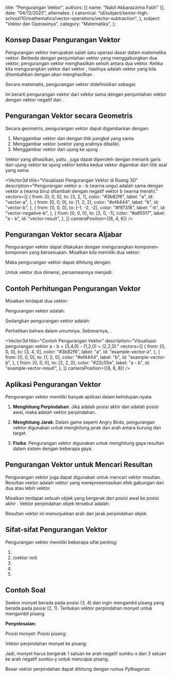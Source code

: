 
  title: "Pengurangan Vektor",
  authors: [{ name: "Nabil Akbarazzima Fatih" }],
  date: "04/12/2025",
  alternates: {
    canonical:
      "id/subject/senior-high-school/10/mathematics/vector-operations/vector-subtraction",
  },
  subject: "Vektor dan Operasinya",
  category: "Matematika",
};

## Konsep Dasar Pengurangan Vektor

Pengurangan vektor merupakan salah satu operasi dasar dalam matematika vektor. Berbeda dengan penjumlahan vektor yang menggabungkan dua vektor, pengurangan vektor menghasilkan selisih antara dua vektor. Ketika kita mengurangkan vektor <InlineMath math="\vec{b}" /> dari vektor <InlineMath math="\vec{a}" />, hasilnya adalah vektor yang bila ditambahkan dengan <InlineMath math="\vec{b}" /> akan menghasilkan <InlineMath math="\vec{a}" />.

Secara matematis, pengurangan vektor didefinisikan sebagai:

<BlockMath math="\vec{a} - \vec{b} = \vec{a} + (-\vec{b})" />

Ini berarti pengurangan vektor <InlineMath math="\vec{b}" /> dari vektor <InlineMath math="\vec{a}" /> sama dengan penjumlahan vektor <InlineMath math="\vec{a}" /> dengan vektor negatif dari <InlineMath math="\vec{b}" />.

## Pengurangan Vektor secara Geometris

Secara geometris, pengurangan vektor <InlineMath math="\vec{a} - \vec{b}" /> dapat digambarkan dengan:

1. Menggambar vektor <InlineMath math="\vec{a}" /> dan <InlineMath math="\vec{b}" /> dengan titik pangkal yang sama.
2. Menggambar vektor <InlineMath math="-\vec{b}" /> (vektor <InlineMath math="\vec{b}" /> yang arahnya dibalik).
3. Menggambar vektor dari ujung <InlineMath math="\vec{b}" /> ke ujung <InlineMath math="\vec{a}" />.

Vektor yang dihasilkan, yaitu <InlineMath math="\vec{a} - \vec{b}" />, juga dapat diperoleh dengan menarik garis dari ujung vektor <InlineMath math="\vec{b}" /> ke ujung vektor <InlineMath math="\vec{a}" /> ketika kedua vektor digambar dari titik asal yang sama.

<Vector3d
  title="Visualisasi Pengurangan Vektor di Ruang 3D"
  description="Pengurangan vektor a - b (warna ungu) adalah sama dengan vektor a (warna biru) ditambah dengan negatif vektor b (warna merah)."
  vectors={[
    {
      from: [0, 0, 0],
      to: [3, 2, 1],
      color: "#3b82f6",
      label: "a",
      id: "vector-a",
    },
    {
      from: [0, 0, 0],
      to: [1, 2, 2],
      color: "#ef4444",
      label: "b",
      id: "vector-b",
    },
    {
      from: [0, 0, 0],
      to: [-1, -2, -2],
      color: "#f97316",
      label: "-b",
      id: "vector-negative-b",
    },
    {
      from: [0, 0, 0],
      to: [2, 0, -1],
      color: "#a855f7",
      label: "a - b",
      id: "vector-result",
    },
  ]}
  cameraPosition={[6, 4, 6]}
/>

## Pengurangan Vektor secara Aljabar

Pengurangan vektor dapat dilakukan dengan mengurangkan komponen-komponen yang bersesuaian. Misalkan kita memiliki dua vektor:

<div className="flex flex-col gap-4">
  <BlockMath math="\vec{a} = (a_1, a_2, a_3)" />
  <BlockMath math="\vec{b} = (b_1, b_2, b_3)" />
</div>

Maka pengurangan vektor <InlineMath math="\vec{a} - \vec{b}" /> dapat dihitung dengan:

<BlockMath math="\vec{a} - \vec{b} = (a_1 - b_1, a_2 - b_2, a_3 - b_3)" />

Untuk vektor dua dimensi, persamaannya menjadi:

<BlockMath math="\vec{a} - \vec{b} = (a_1 - b_1, a_2 - b_2)" />

## Contoh Perhitungan Pengurangan Vektor

Misalkan terdapat dua vektor:

<div className="flex flex-col gap-4">
  <BlockMath math="\vec{a} = (3, 4)" />
  <BlockMath math="\vec{b} = (1, 2)" />
</div>

Pengurangan vektor <InlineMath math="\vec{a} - \vec{b}" /> adalah:

<BlockMath math="\vec{a} - \vec{b} = (3, 4) - (1, 2) = (3-1, 4-2) = (2, 2)" />

Sedangkan pengurangan vektor <InlineMath math="\vec{b} - \vec{a}" /> adalah:

<BlockMath math="\vec{b} - \vec{a} = (1, 2) - (3, 4) = (1-3, 2-4) = (-2, -2)" />

Perhatikan bahwa <InlineMath math="\vec{a} - \vec{b} \neq \vec{b} - \vec{a}" /> dalam umumnya. Sebenarnya, <InlineMath math="\vec{a} - \vec{b} = -(\vec{b} - \vec{a})" />.

<Vector3d
  title="Contoh Pengurangan Vektor"
  description="Visualisasi pengurangan vektor a - b = (3,4,0) - (1,2,0) = (2,2,0)."
  vectors={[
    {
      from: [0, 0, 0],
      to: [3, 4, 0],
      color: "#3b82f6",
      label: "a",
      id: "example-vector-a",
    },
    {
      from: [0, 0, 0],
      to: [1, 2, 0],
      color: "#ef4444",
      label: "b",
      id: "example-vector-b",
    },
    {
      from: [0, 0, 0],
      to: [2, 2, 0],
      color: "#22c55e",
      label: "a - b",
      id: "example-vector-result",
    },
  ]}
  cameraPosition={[8, 6, 8]}
/>

## Aplikasi Pengurangan Vektor

Pengurangan vektor memiliki banyak aplikasi dalam kehidupan nyata:

1. **Menghitung Perpindahan**: Jika <InlineMath math="\vec{a}" /> adalah posisi akhir dan <InlineMath math="\vec{b}" /> adalah posisi awal, maka <InlineMath math="\vec{a} - \vec{b}" /> adalah vektor perpindahan.

2. **Menghitung Jarak**: Dalam game seperti Angry Birds, pengurangan vektor digunakan untuk menghitung jarak dan arah antara burung dan target.

3. **Fisika**: Pengurangan vektor digunakan untuk menghitung gaya resultan dalam sistem dengan beberapa gaya.

## Pengurangan Vektor untuk Mencari Resultan

Pengurangan vektor juga dapat digunakan untuk mencari vektor resultan. Resultan vektor adalah vektor yang merepresentasikan efek gabungan dari dua atau lebih vektor.

Misalkan terdapat sebuah objek yang bergerak dari posisi awal <InlineMath math="\vec{p}_1" /> ke posisi akhir <InlineMath math="\vec{p}_2" />. Vektor perpindahan objek tersebut adalah:

<BlockMath math="\vec{d} = \vec{p}_2 - \vec{p}_1" />

Resultan vektor ini menunjukkan arah dan jarak perpindahan objek.

## Sifat-sifat Pengurangan Vektor

Pengurangan vektor memiliki beberapa sifat penting:

1. <InlineMath math="\vec{a} - \vec{b} = \vec{a} + (-\vec{b})" />
2. <InlineMath math="\vec{a} - \vec{a} = \vec{0}" /> (vektor nol)
3. <InlineMath math="\vec{a} - \vec{0} = \vec{a}" />
4. <InlineMath math="\vec{0} - \vec{a} = -\vec{a}" />
5. <InlineMath math="\vec{a} - \vec{b} = -(\vec{b} - \vec{a})" />

## Contoh Soal

Seekor monyet berada pada posisi (3, 4) dan ingin mengambil pisang yang berada pada posisi (2, 1). Tentukan vektor perpindahan monyet untuk mengambil pisang.

**Penyelesaian:**

Posisi monyet: <InlineMath math="\vec{m} = (3, 4)" />
Posisi pisang: <InlineMath math="\vec{p} = (2, 1)" />

Vektor perpindahan monyet ke pisang:

<BlockMath math="\vec{d} = \vec{p} - \vec{m} = (2, 1) - (3, 4) = (2-3, 1-4) = (-1, -3)" />

Jadi, monyet harus bergerak 1 satuan ke arah negatif sumbu-x dan 3 satuan ke arah negatif sumbu-y untuk mencapai pisang.

Besar vektor perpindahan dapat dihitung dengan rumus Pythagoras:

<BlockMath math="|\vec{d}| = \sqrt{(-1)^2 + (-3)^2} = \sqrt{1 + 9} = \sqrt{10} \approx 3,16" />
